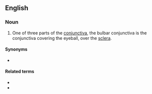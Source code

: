 ==English==
{{wikipedia|conjunctiva}}

===Noun===
{{en-noun|s|bulbar conjunctivae}}

# {{lb|en|anatomy}} One of three parts of the [[conjunctiva]], the bulbar conjunctiva is the conjunctiva covering the eyeball, over the [[sclera]].

====Synonyms====
* {{l|en|ocular conjunctiva}}

====Related terms====
* {{l|en|tarsal conjunctiva}}
* {{l|en|fornix conjunctiva}}